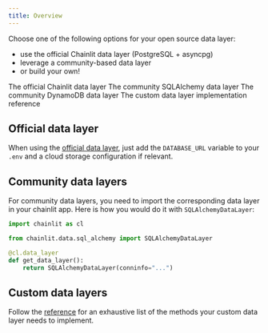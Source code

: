 ```yaml
---
title: Overview
---
```


Choose one of the following options for your open source data layer:
- use the official Chainlit data layer (PostgreSQL + asyncpg)
- leverage a community-based data layer
- or build your own!

<CardGroup cols={2}>
    <Card
        title="Official data layer"
        icon="check"
        color="#16a34a"
        href="/data-layers/official"
    >
        The official Chainlit data layer
    </Card>
    <Card
        title="Community SQLAlchemy data layer"
        icon="database"
        color="#0285c7"
        href="/data-layers/sqlalchemy"
    >
        The community SQLAlchemy data layer
    </Card>
    <Card
        title="Community DynamoDB data layer"
        icon="database"
        color="#3afadc"
        href="/data-layers/dynamodb"
    >
        The community DynamoDB data layer
    </Card>
    <Card
        title="Custom data layer API"
        icon="text"
        color="#ea5a0c"
        href="/api-reference/data-persistence/custom-data-layer"
    >
        The custom data layer implementation reference
    </Card>
</CardGroup>


## Official data layer

When using the [official data layer](/data-layers/official), just add the `DATABASE_URL` variable to your `.env` and
a cloud storage configuration if relevant. 

## Community data layers

For community data layers, you need to import the corresponding data layer in your chainlit app. 
Here is how you would do it with `SQLAlchemyDataLayer`:

```python
import chainlit as cl

from chainlit.data.sql_alchemy import SQLAlchemyDataLayer

@cl.data_layer
def get_data_layer():
    return SQLAlchemyDataLayer(conninfo="...")
```

## Custom data layers

Follow the [reference](/api-reference/data-persistence/custom-data-layer) for an exhaustive list of the methods your custom data layer needs to implement.

